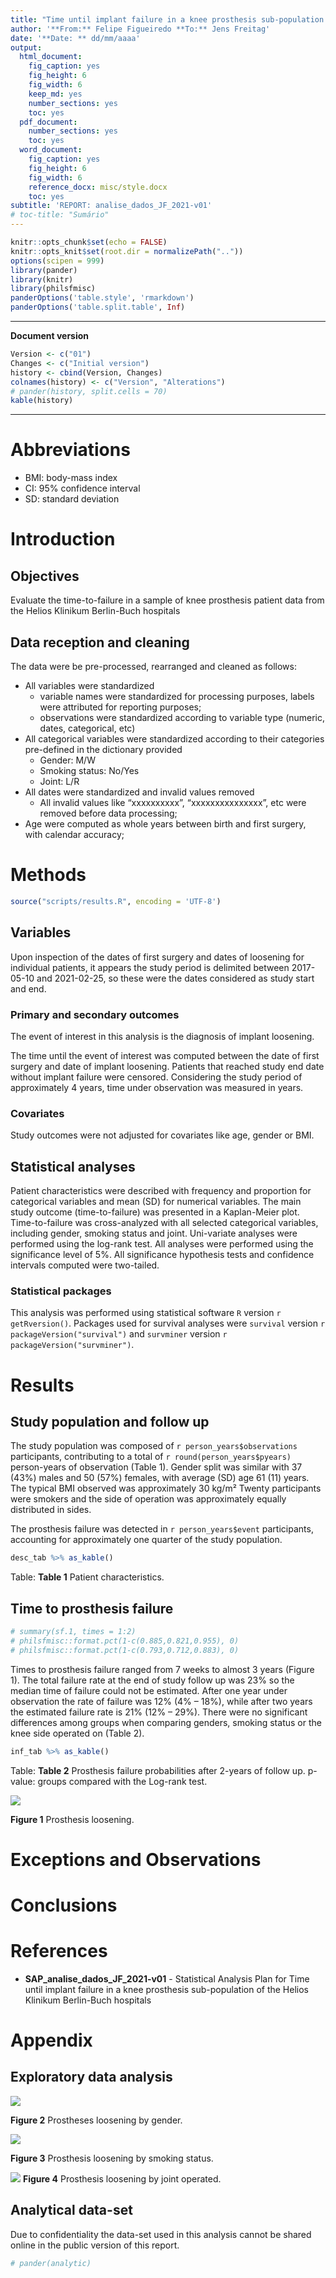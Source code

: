 ```yaml
---
title: "Time until implant failure in a knee prosthesis sub-population of the Helios Klinikum Berlin-Buch hospitals"
author: '**From:** Felipe Figueiredo **To:** Jens Freitag'
date: '**Date: ** dd/mm/aaaa'
output:
  html_document:
    fig_caption: yes
    fig_height: 6
    fig_width: 6
    keep_md: yes
    number_sections: yes
    toc: yes
  pdf_document:
    number_sections: yes
    toc: yes
  word_document:
    fig_caption: yes
    fig_height: 6
    fig_width: 6
    reference_docx: misc/style.docx
    toc: yes
subtitle: 'REPORT: analise_dados_JF_2021-v01'
# toc-title: "Sumário"
---
```


```r
knitr::opts_chunk$set(echo = FALSE)
knitr::opts_knit$set(root.dir = normalizePath(".."))
options(scipen = 999)
library(pander)
library(knitr)
library(philsfmisc)
panderOptions('table.style', 'rmarkdown')
panderOptions('table.split.table', Inf)
```

---

**Document version**

```r
Version <- c("01")
Changes <- c("Initial version")
history <- cbind(Version, Changes)
colnames(history) <- c("Version", "Alterations")
# pander(history, split.cells = 70)
kable(history)
```

---

# Abbreviations

- BMI: body-mass index
- CI: 95% confidence interval
- SD: standard deviation

# Introduction

## Objectives

Evaluate the time-to-failure in a sample of knee prosthesis patient data from the Helios Klinikum Berlin-Buch hospitals

## Data reception and cleaning

The data were be pre-processed, rearranged and cleaned as follows:

- All variables were standardized
  - variable names were standardized for processing purposes, labels were attributed for reporting purposes;
  - observations were standardized according to variable type (numeric, dates, categorical, etc)
- All categorical variables were standardized according to their categories pre-defined in the dictionary provided
  - Gender: M/W
  - Smoking status: No/Yes
  - Joint: L/R
- All dates were standardized and invalid values removed
  - All invalid values like "xxxxxxxxxx",  "xxxxxxxxxxxxxxx", etc were removed before data processing;
- Age were computed as whole years between birth and first surgery, with calendar accuracy;

# Methods

```r
source("scripts/results.R", encoding = 'UTF-8')
```

## Variables

Upon inspection of the dates of first surgery and dates of loosening for individual patients, it appears the study period is delimited between 2017-05-10 and 2021-02-25, so these were the dates considered as study start and end.

### Primary and secondary outcomes

The event of interest in this analysis is the diagnosis of implant loosening.

The time until the event of interest was computed between the date of first surgery and date of implant loosening.
Patients that reached study end date without implant failure were censored.
Considering the study period of approximately 4 years, time under observation was measured in years.

### Covariates

Study outcomes were not adjusted for covariates like age, gender or BMI.

## Statistical analyses

Patient characteristics were described with frequency and proportion for categorical variables and mean (SD) for numerical variables.
The main study outcome (time-to-failure) was presented in a Kaplan-Meier plot.
Time-to-failure was cross-analyzed with all selected categorical variables, including gender, smoking status and joint.
Uni-variate analyses were performed using the log-rank test.
All analyses were performed using the significance level of 5%.
All significance hypothesis tests and confidence intervals computed were two-tailed.

### Statistical packages

This analysis was performed using statistical software `R` version `r getRversion()`.
Packages used for survival analyses were `survival` version `r packageVersion("survival")` and `survminer` version `r packageVersion("survminer")`.

# Results

## Study population and follow up

The study population was composed of `r person_years$observations` participants, contributing to a total of `r round(person_years$pyears)` person-years of observation (Table 1).
Gender split was similar with 37 (43%) males and 50 (57%) females, with average (SD) age 61 (11) years.
The typical BMI observed was approximately 30 kg/m²
Twenty participants were smokers and the side of operation was approximately equally distributed in sides.

The prosthesis failure was detected in `r person_years$event` participants, accounting for approximately one quarter of the study population.

```r
desc_tab %>% as_kable()
```

Table: **Table 1** Patient characteristics.

## Time to prosthesis failure
```r
# summary(sf.1, times = 1:2)
# philsfmisc::format.pct(1-c(0.885,0.821,0.955), 0)
# philsfmisc::format.pct(1-c(0.793,0.712,0.883), 0)
```

Times to prosthesis failure ranged from 7 weeks to almost 3 years (Figure 1).
The total failure rate at the end of study follow up was 23% so the median time of failure could not be estimated.
After one year under observation the rate of failure was 12% (4% -- 18%), while after two years the estimated failure rate is 21% (12% -- 29%).
There were no significant differences among groups when comparing genders, smoking status or the knee side operated on (Table 2).

```r
inf_tab %>% as_kable()
```

Table: **Table 2** Prosthesis failure probabilities after 2-years of follow up.
p-value: groups compared with the Log-rank test.

![](../figures/km_overall.png)

**Figure 1** Prosthesis loosening.

# Exceptions and Observations

# Conclusions

# References

- **SAP_analise_dados_JF_2021-v01** - Statistical Analysis Plan for Time until implant failure in a knee prosthesis sub-population of the Helios Klinikum Berlin-Buch hospitals

# Appendix

## Exploratory data analysis

![](../figures/km_gender.png)

**Figure 2** Prostheses loosening by gender.

![](../figures/km_smoker.png)

**Figure 3** Prosthesis loosening by smoking status.

![](../figures/km_joint.png)
**Figure 4** Prosthesis loosening by joint operated.

## Analytical data-set

Due to confidentiality the data-set used in this analysis cannot be shared online in the public version of this report.

```r
# pander(analytic)
```

